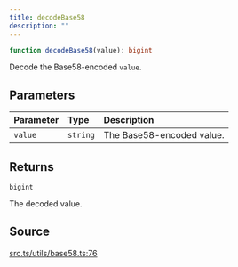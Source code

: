 ```yaml
---
title: decodeBase58
description: ""
---
```


```ts
function decodeBase58(value): bigint
```

Decode the Base58-encoded `value`.

## Parameters

| Parameter | Type | Description |
| :------ | :------ | :------ |
| `value` | `string` | The Base58-encoded value. |

## Returns

`bigint`

The decoded value.

## Source

[src.ts/utils/base58.ts:76](https://github.com/dominant-strategies/quais-6.js/blob/3f482dd134064d41657ff7dc9ba8162f741c9c83/src.ts/utils/base58.ts#L76)
